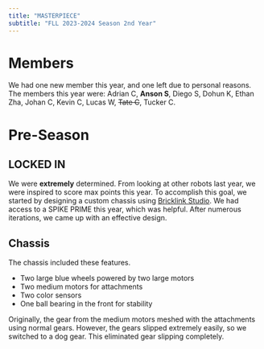 ```yaml
---
title: "MASTERPIECE"
subtitle: "FLL 2023-2024 Season 2nd Year"
---
```

# Members
We had one new member this year, and one left due to personal reasons. The members this year were: Adrian C, **Anson S**, Diego S, Dohun K, Ethan Zha, Johan C, Kevin C, Lucas W, ~~Tate C~~, Tucker C.

# Pre-Season
## LOCKED IN
We were **extremely** determined. From looking at other robots last year, we were inspired to score max points this year.
To accomplish this goal, we started by designing a custom chassis using [Bricklink Studio](https://www.bricklink.com/v3/studio/main.page).
We had access to a SPIKE PRIME this year, which was helpful. After numerous iterations, we came up with an effective design.

## Chassis
The chassis included these features.
- Two large blue wheels powered by two large motors
- Two medium motors for attachments
- Two color sensors
- One ball bearing in the front for stability

Originally, the gear from the medium motors meshed with the attachments using normal gears. However, the gears slipped extremely easily, so we switched to a dog gear. This eliminated gear slipping completely.